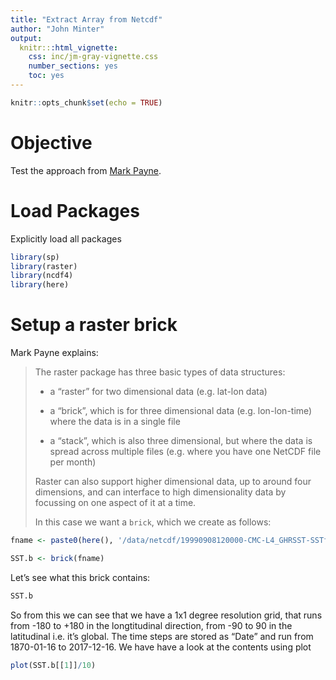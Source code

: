 ```yaml
---
title: "Extract Array from Netcdf"
author: "John Minter"
output:
  knitr:::html_vignette:
    css: inc/jm-gray-vignette.css
    number_sections: yes
    toc: yes
---
```


```r
knitr::opts_chunk$set(echo = TRUE)
```

# Objective

Test the approach from [Mark Payne](https://rpubs.com/markpayne/358146).

# Load Packages

Explicitly load all packages

```r
library(sp)
library(raster)
library(ncdf4)
library(here)
```

# Setup a raster brick

Mark Payne explains:

> The raster package has three basic types of data structures:
>
> - a “raster” for two dimensional data (e.g. lat-lon data)
>
> - a “brick”, which is for three dimensional data (e.g. lon-lon-time)
>   where the data is in a single file
>
> - a “stack”, which is also three dimensional, but where the data is spread
>   across multiple files (e.g. where you have one NetCDF file per month)
>
> Raster can also support higher dimensional data, up to around four dimensions,
> and can interface to high dimensionality data by focussing on one aspect of it
> at a time.
>
> In this case we want a `brick`, which we create as follows:


```r
fname <- paste0(here(), '/data/netcdf/19990908120000-CMC-L4_GHRSST-SSTfnd-CMC0.2deg-GLOB-v02.0-fv02.0.nc')

SST.b <- brick(fname)  
```

Let's see what this brick contains:

```r
SST.b
```

So from this we can see that we have a 1x1 degree resolution grid, that runs from -180 to +180 in the longtitudinal direction, from -90 to 90 in the latitudinal i.e. it’s global. The time steps are stored as “Date” and run from 1870-01-16 to 2017-12-16. We have have a look at the contents using plot

```r
plot(SST.b[[1]]/10)
```
